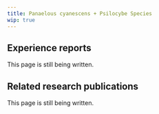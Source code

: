 ---
title: Panaelous cyanescens + Psilocybe Species
wip: true
---

## Experience reports

This page is still being written.

## Related research publications

This page is still being written.


